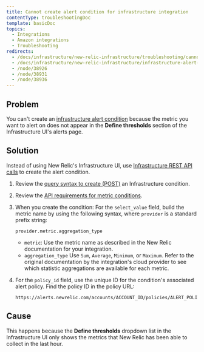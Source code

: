 ```yaml
---
title: Cannot create alert condition for infrastructure integration
contentType: troubleshootingDoc
template: basicDoc
topics:
  - Integrations
  - Amazon integrations
  - Troubleshooting
redirects:
  - /docs/infrastructure/new-relic-infrastructure/troubleshooting/cannot-create-alert-condition-infrastructure-integration
  - /docs/infrastructure/new-relic-infrastructure/infrastructure-alert-conditions/cannot-create-alert-condition-infrastructure-integration
  - /node/38926
  - /node/38931
  - /node/38936
---
```


## Problem

You can't create an [infrastructure alert condition](/docs/infrastructure/new-relic-infrastructure/infrastructure-alert-conditions/infrastructure-alerts-add-edit-or-view-host-alert-information) because the metric you want to alert on does not appear in the **Define thresholds** section of the Infrastructure UI's alerts page.

## Solution

Instead of using New Relic's Infrastructure UI, use [Infrastructure REST API calls](/docs/infrastructure/new-relic-infrastructure/infrastructure-alert-conditions/rest-api-calls-new-relic-infrastructure-alerts) to create the alert condition.

1. Review the [query syntax to create (POST)](/docs/infrastructure/new-relic-infrastructure/infrastructure-alert-conditions/rest-api-calls-new-relic-infrastructure-alerts#post-conditions) an Infrastructure condition.
2. Review the [API requirements for metric conditions](/docs/infrastructure/new-relic-infrastructure/infrastructure-alert-conditions/rest-api-calls-new-relic-infrastructure-alerts#metric-api).
3. When you create the condition: For the `select_value` field, build the metric name by using the following syntax, where `provider` is a standard prefix string:

   ```
   provider.metric.aggregation_type
   ```

   * `metric`: Use the metric name as described in the New Relic documentation for your integration.
   * `aggregation_type` Use `Sum`, `Average`, `Minimum`, or `Maximum`. Refer to the original documentation by the integration's cloud provider to see which statistic aggregations are available for each metric.
4. For the `policy_id` field, use the unique ID for the condition's associated alert policy. Find the policy ID in the policy URL:

   ```
   https://alerts.newrelic.com/accounts/ACCOUNT_ID/policies/ALERT_POLICY_ID
   ```

## Cause

This happens because the **Define thresholds** dropdown list in the Infrastructure UI only shows the metrics that New Relic has been able to collect in the last hour.
